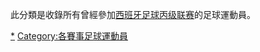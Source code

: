 此分類是收錄所有曾經參加[[西班牙足球丙级联赛|西班牙足球丙级联赛]]的足球運動員。

[[Category:效力西班牙球會的球員|*]]
[[Category:各賽事足球運動員|Category:各賽事足球運動員]]
